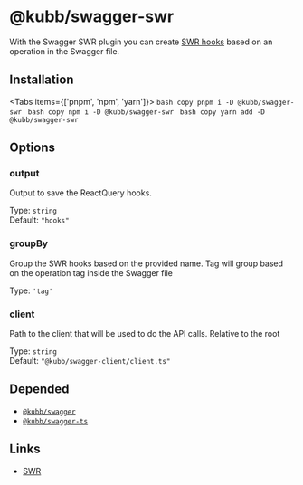
# @kubb/swagger-swr

With the Swagger SWR plugin you can create [SWR hooks](https://swr.vercel.app/) based on an operation in the Swagger file.

## Installation

<Tabs items={['pnpm', 'npm', 'yarn']}>
  <Tab>
    ```bash copy
    pnpm i -D @kubb/swagger-swr
    ```
  </Tab>
    <Tab>
    ```bash copy
    npm i -D @kubb/swagger-swr
    ```
  </Tab>
    <Tab>
    ```bash copy
    yarn add -D @kubb/swagger-swr
    ```
  </Tab>
</Tabs>

## Options


### output
Output to save the ReactQuery hooks.

Type: `string` <br/>
Default: `"hooks"`

### groupBy
Group the SWR hooks based on the provided name.
Tag will group based on the operation tag inside the Swagger file

Type: `'tag'` <br/>

### client
Path to the client that will be used to do the API calls.
Relative to the root

Type: `string` <br/>
Default: `"@kubb/swagger-client/client.ts"`

## Depended

- [`@kubb/swagger`](/docs/usage/swagger)
- [`@kubb/swagger-ts`](/docs/usage/swagger-ts)

## Links

- [SWR](https://swr.vercel.app/)